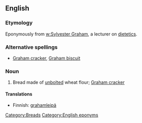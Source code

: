 ==English==

===Etymology===
Eponymously from [[w:Sylvester Graham]], a lecturer on [[dietetics]].

===Alternative spellings===
* [[Graham cracker]], [[Graham biscuit]]

===Noun===
{{en-noun|sg=[[Graham]] [[bread]]}}

# {{US|regional}} Bread made of [[unbolted]] wheat flour; [[Graham cracker]]

====Translations====
* Finnish: [[grahamleipä]]

[[Category:Breads]]
[[Category:English eponyms]]